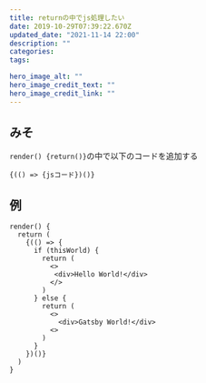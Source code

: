 ```yaml
---
title: returnの中でjs処理したい
date: 2019-10-29T07:39:22.670Z
updated_date: "2021-11-14 22:00"
description: ""
categories:
tags:

hero_image_alt: ""
hero_image_credit_text: ""
hero_image_credit_link: ""
---
```

## みそ
`render() {return()}`の中で以下のコードを追加する
```
{(() => {jsコード})()}
```

## 例
```
render() {
  return (
    {(() => {
      if (thisWorld) {
        return (
          <>
           <div>Hello World!</div>
          </>
        )
      } else {
        return (
          <>
            <div>Gatsby World!</div>
          <>
        )
      }
    })()}
  )
}
```
